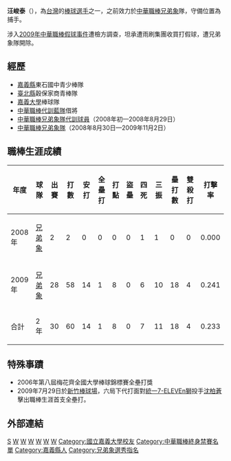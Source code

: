 {{Infobox CPBL player|
bgcolor1=#FFCC00|
bgcolor2=black|
textcolor1=black|
textcolor2=white|
name=汪竣泰|
image=|
width=130|
position=捕手|
team=兄弟象|
number=2|
bats=右|
throws=右|
birthdate={{birth_date_and_age|1986|7|25|mf=y}}|
birthplace=[[台灣|台灣]][[嘉義縣|嘉義縣]]|
debutdate=9月8日|
debutyear=2008年|
debutteam=兄弟象|
statyear=2009年7月29日|
stat1label=打擊率|
stat1value=0.233|
stat2label=全壘打|
stat2value=1|
stat3label=打點|
stat3value=8|
teams=<nowiki></nowiki>
*[[兄弟象|兄弟象]] （2008年－2009年11月2日）
}}
'''汪峻泰'''（{{bd|1986年|7月25日}}），為[[台灣|台灣]]的[[棒球|棒球]][[選手|選手]]之一，之前效力於[[中華職棒|中華職棒]][[兄弟象|兄弟象]]隊，守備位置為捕手。

涉入[[2009年中華職棒假球事件|2009年中華職棒假球事件]]遭檢方調查，坦承遭雨刷集團收買打假球，遭兄弟象隊開除。

==經歷==
*[[嘉義縣|嘉義縣]]東石國中青少棒隊
*[[新北市|臺北縣]]穀保家商青棒隊
*[[嘉義大學|嘉義大學]]棒球隊
*[[中華職棒|中華職棒]][[代訓藍隊|代訓藍隊]]借將
*[[中華職棒|中華職棒]][[兄弟象隊|兄弟象隊]][[代訓球員|代訓球員]]（2008年初—2008年8月29日）
*[[中華職棒|中華職棒]][[兄弟象隊|兄弟象隊]]（2008年8月30日—2009年11月2日）

==職棒生涯成績==
{|Border=1 WIDTH=800PX
|- align=center
!年度!!球隊!!出賽!!打數!!安打!!全壘打!!打點!!盜壘!!四死!!三振!!壘打數!!雙殺打!!打擊率
|- align=center
|2008年||[[兄弟象|兄弟象]]||2||2||0||0||0||0||1||1||0||0||0.000
|- align=center
|2009年||[[兄弟象|兄弟象]]||28||58||14||1||8||0||6||10||18||4||0.241
|- align=center style="color:black; background-color:yellow"
!合計||2年||30||60||14||1||8||0||7||11||18||4||0.233
|}

==特殊事蹟==
*2006年第八屆梅花齊全國大學棒球錦標賽全壘打獎
*2009年7月29日於[[新竹棒球場|新竹棒球場]]，六局下代打面對[[統一7-ELEVEn獅|統一7-ELEVEn獅]]投手[[沈柏蒼|沈柏蒼]]擊出職棒生涯首支全壘打。

==外部連結==
{{台灣棒球維基館}}
{{中華職棒球員資料|id=R132|name=汪竣泰}}


{{棒球選手小作品}}
{{Taiwan-sport-bio-stub}}

[[Category:汪姓|S]]
[[Category:在世人物|W]]
[[Category:1986年出生|W]]
[[Category:台灣原住民棒球運動員|W]]
[[Category:兄弟象隊球員|W]]
[[Category:中華青棒隊選手|W]]
[[Category:鄒族人|W]]
[[Category:國立嘉義大學校友|Category:國立嘉義大學校友]]
[[Category:中華職棒終身禁賽名單|Category:中華職棒終身禁賽名單]]
[[Category:嘉義縣人|Category:嘉義縣人]]
[[Category:兄弟象選秀指名|Category:兄弟象選秀指名]]